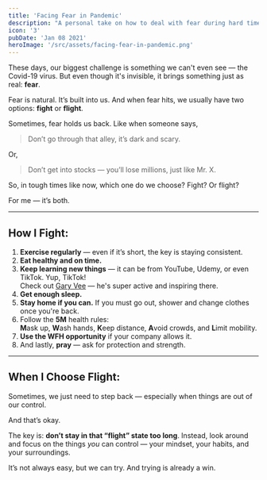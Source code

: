```yaml
---
title: 'Facing Fear in Pandemic'
description: "A personal take on how to deal with fear during hard times like lockdown and PPKM."
icon: '3'
pubDate: 'Jan 08 2021'
heroImage: '/src/assets/facing-fear-in-pandemic.png'
---
```


These days, our biggest challenge is something we can't even see — the Covid-19 virus. But even though it's invisible, it brings something just as real: **fear**.

Fear is natural. It’s built into us. And when fear hits, we usually have two options: **fight** or **flight**.

Sometimes, fear holds us back. Like when someone says,  

> Don’t go through that alley, it’s dark and scary. 

Or,  

> Don’t get into stocks — you’ll lose millions, just like Mr. X.

So, in tough times like now, which one do we choose? Fight? Or flight?

For me — it’s both.

---

## How I Fight:

1. **Exercise regularly** — even if it’s short, the key is staying consistent.
2. **Eat healthy and on time.**
3. **Keep learning new things** — it can be from YouTube, Udemy, or even TikTok. Yup, TikTok!  
   Check out [Gary Vee](https://www.tiktok.com/@garyvee) — he's super active and inspiring there.
4. **Get enough sleep.**
5. **Stay home if you can.** If you must go out, shower and change clothes once you're back.
6. Follow the **5M** health rules:  
   **M**ask up, **W**ash hands, **K**eep distance, **A**void crowds, and **L**imit mobility.
7. **Use the WFH opportunity** if your company allows it.
8. And lastly, **pray** — ask for protection and strength.

---

## When I Choose Flight:

Sometimes, we just need to step back — especially when things are out of our control.

And that’s okay.

The key is: **don’t stay in that “flight” state too long**. Instead, look around and focus on the things *you* can control — your mindset, your habits, and your surroundings.

It’s not always easy, but we can try. And trying is already a win.